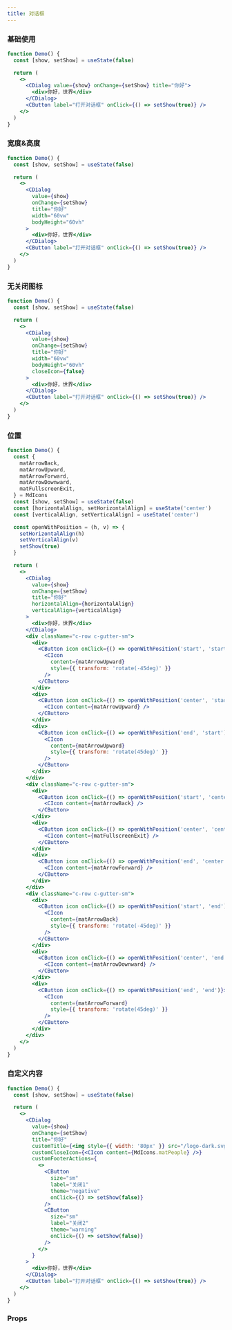 ```yaml
---
title: 对话框
---
```


### 基础使用

```jsx live
function Demo() {
  const [show, setShow] = useState(false)

  return (
    <>
      <CDialog value={show} onChange={setShow} title="你好">
        <div>你好，世界</div>
      </CDialog>
      <CButton label="打开对话框" onClick={() => setShow(true)} />
    </>
  )
}
```

### 宽度&高度

```jsx live
function Demo() {
  const [show, setShow] = useState(false)

  return (
    <>
      <CDialog
        value={show}
        onChange={setShow}
        title="你好"
        width="60vw"
        bodyHeight="60vh"
      >
        <div>你好，世界</div>
      </CDialog>
      <CButton label="打开对话框" onClick={() => setShow(true)} />
    </>
  )
}
```

### 无关闭图标

```jsx live
function Demo() {
  const [show, setShow] = useState(false)

  return (
    <>
      <CDialog
        value={show}
        onChange={setShow}
        title="你好"
        width="60vw"
        bodyHeight="60vh"
        closeIcon={false}
      >
        <div>你好，世界</div>
      </CDialog>
      <CButton label="打开对话框" onClick={() => setShow(true)} />
    </>
  )
}
```

### 位置

```jsx live
function Demo() {
  const {
    matArrowBack,
    matArrowUpward,
    matArrowForward,
    matArrowDownward,
    matFullscreenExit,
  } = MdIcons
  const [show, setShow] = useState(false)
  const [horizontalAlign, setHorizontalAlign] = useState('center')
  const [verticalAlign, setVerticalAlign] = useState('center')

  const openWithPosition = (h, v) => {
    setHorizontalAlign(h)
    setVerticalAlign(v)
    setShow(true)
  }

  return (
    <>
      <CDialog
        value={show}
        onChange={setShow}
        title="你好"
        horizontalAlign={horizontalAlign}
        verticalAlign={verticalAlign}
      >
        <div>你好，世界</div>
      </CDialog>
      <div className="c-row c-gutter-sm">
        <div>
          <CButton icon onClick={() => openWithPosition('start', 'start')}>
            <CIcon
              content={matArrowUpward}
              style={{ transform: 'rotate(-45deg)' }}
            />
          </CButton>
        </div>
        <div>
          <CButton icon onClick={() => openWithPosition('center', 'start')}>
            <CIcon content={matArrowUpward} />
          </CButton>
        </div>
        <div>
          <CButton icon onClick={() => openWithPosition('end', 'start')}>
            <CIcon
              content={matArrowUpward}
              style={{ transform: 'rotate(45deg)' }}
            />
          </CButton>
        </div>
      </div>
      <div className="c-row c-gutter-sm">
        <div>
          <CButton icon onClick={() => openWithPosition('start', 'center')}>
            <CIcon content={matArrowBack} />
          </CButton>
        </div>
        <div>
          <CButton icon onClick={() => openWithPosition('center', 'center')}>
            <CIcon content={matFullscreenExit} />
          </CButton>
        </div>
        <div>
          <CButton icon onClick={() => openWithPosition('end', 'center')}>
            <CIcon content={matArrowForward} />
          </CButton>
        </div>
      </div>
      <div className="c-row c-gutter-sm">
        <div>
          <CButton icon onClick={() => openWithPosition('start', 'end')}>
            <CIcon
              content={matArrowBack}
              style={{ transform: 'rotate(-45deg)' }}
            />
          </CButton>
        </div>
        <div>
          <CButton icon onClick={() => openWithPosition('center', 'end')}>
            <CIcon content={matArrowDownward} />
          </CButton>
        </div>
        <div>
          <CButton icon onClick={() => openWithPosition('end', 'end')}>
            <CIcon
              content={matArrowForward}
              style={{ transform: 'rotate(45deg)' }}
            />
          </CButton>
        </div>
      </div>
    </>
  )
}
```

### 自定义内容

```jsx live
function Demo() {
  const [show, setShow] = useState(false)

  return (
    <>
      <CDialog
        value={show}
        onChange={setShow}
        title="你好"
        customTitle={<img style={{ width: '80px' }} src="/logo-dark.svg" />}
        customCloseIcon={<CIcon content={MdIcons.matPeople} />}
        customFooterActions={
          <>
            <CButton
              size="sm"
              label="关闭1"
              theme="negative"
              onClick={() => setShow(false)}
            />
            <CButton
              size="sm"
              label="关闭2"
              theme="warning"
              onClick={() => setShow(false)}
            />
          </>
        }
      >
        <div>你好，世界</div>
      </CDialog>
      <CButton label="打开对话框" onClick={() => setShow(true)} />
    </>
  )
}
```

### Props

<PropTable name="CDialog" typeWidth="280px" />
